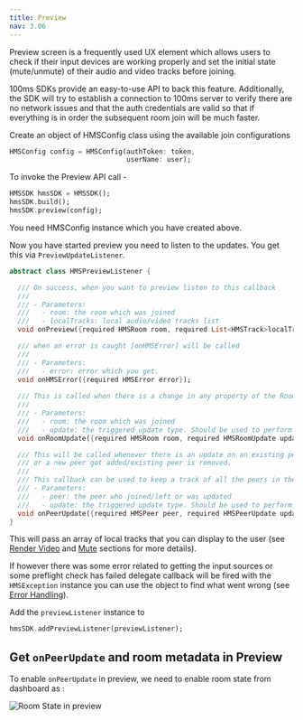 ```yaml
---
title: Preview
nav: 3.06
---
```


Preview screen is a frequently used UX element which allows users to check if their input devices are working properly and set the initial state (mute/unmute) of their audio and video tracks before joining. 

100ms SDKs provide an easy-to-use API to back this feature. Additionally, the SDK will try to establish a connection to 100ms server to verify there are no network issues and that the auth credentials are valid so that if everything is in order the subsequent room join will be much faster.

Create an object of HMSConfig class using the available join configurations

   ```dart
   HMSConfig config = HMSConfig(authToken: token,
                                userName: user);
   ```

To invoke the Preview API call -

```dart
HMSSDK hmsSDK = HMSSDK();
hmsSDK.build();
hmsSDK.preview(config);
```

You need HMSConfig instance which you have created above.

Now you have started preview you need to listen to the updates. You get this via `PreviewUpdateListener`.

```dart
abstract class HMSPreviewListener {

  /// On success, when you want to preview listen to this callback
  ///
  /// - Parameters:
  ///   - room: the room which was joined
  ///   - localTracks: local audio/video tracks list
  void onPreview({required HMSRoom room, required List<HMSTrack>localTracks});

  /// when an error is caught [onHMSError] will be called
  ///
  /// - Parameters:
  ///   - error: error which you get.
  void onHMSError({required HMSError error});
    
  /// This is called when there is a change in any property of the Room
  ///
  /// - Parameters:
  ///   - room: the room which was joined
  ///   - update: the triggered update type. Should be used to perform different UI Actions
  void onRoomUpdate({required HMSRoom room, required HMSRoomUpdate update});

  /// This will be called whenever there is an update on an existing peer
  /// or a new peer got added/existing peer is removed.
  ///
  /// This callback can be used to keep a track of all the peers in the room
  /// - Parameters:
  ///   - peer: the peer who joined/left or was updated
  ///   - update: the triggered update type. Should be used to perform different UI Actions
  void onPeerUpdate({required HMSPeer peer, required HMSPeerUpdate update});
}
```

This will pass an array of local tracks that you can display to the user (see [Render Video](render-video) and [Mute](mute) sections for more details).

If however there was some error related to getting the input sources or some preflight check has failed delegate callback will be fired with the `HMSException` instance you can use the object to find what went wrong (see [Error Handling](error-handling)).


Add the `previewListener` instance to 

```dart
hmsSDK.addPreviewListener(previewListener);
```

## Get `onPeerUpdate` and room metadata in Preview 

To enable `onPeerUpdate` in preview, we need to enable room state from dashboard as :

![Room State in preview](/docs/v2/flutter-room-state-in-preview.png)
